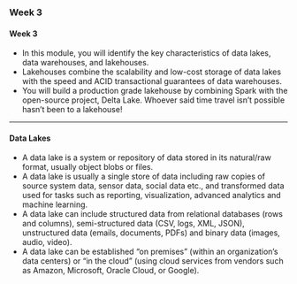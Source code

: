 
### Week 3

<h4> Week 3</h4>

* In this module, you will identify the key characteristics of data lakes, data warehouses, and lakehouses. 
* Lakehouses combine the scalability and low-cost storage of data lakes with the speed and ACID transactional guarantees of data warehouses. 
* You will build a production grade lakehouse by combining Spark with the open-source project, Delta Lake. Whoever said time travel isn't possible hasn't been to a lakehouse!

------------------------------------------

#### Data Lakes

* A data lake is a system or repository of data stored in its natural/raw format, usually object blobs or files. 
* A data lake is usually a single store of data including raw copies of source system data, sensor data, social data etc., and transformed data used for tasks such as reporting, visualization, advanced analytics and machine learning. 
* A data lake can include structured data from relational databases (rows and columns), semi-structured data (CSV, logs, XML, JSON), unstructured data (emails, documents, PDFs) and binary data (images, audio, video).
* A data lake can be established "on premises" (within an organization's data centers) or "in the cloud" (using cloud services from vendors such as Amazon, Microsoft, Oracle Cloud, or Google).

